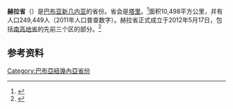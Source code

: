 {{noteTA
|G1 = TO
}}
{{Infobox settlement
| name                  = 赫拉省
| other_name            = Huli Tindi
| image_skyline         = 
| image_caption         = 
| image_flag            = Flag of Hela.svg
| image_map             = Hela in Papua New Guinea.svg
| map_caption           = 在巴布亚新几内亚的位置
| coordinates             = {{coord|6|17|S|142|50|E|region:PG|display=it}}
| subdivision_type        = 国家
| subdivision_name        ={{PNG}}
| parts_type              = [[巴布亚新几内亚县份和地方政府|县]]
| parts_style             = list
| p1 = [[科莫-馬加里馬縣|科莫-馬加里馬縣]]
| p2 = [[科羅巴-科皮亞戈縣|科羅巴-科皮亞戈縣]]
| p3 = [[塔里-波里縣|塔里-波里縣]]
| seat_type               = 首府
| seat                    = [[塔里|塔里]]
| area_total_km2          = 10498
| area_footnotes          = 
| population_total        = 249449
| population_as_of        = 2011
| population_footnotes    = 
| population_density_km2  = auto
| established_title       = 形成
| established_date        = 2012年
| leader_title            = 省长
| leader_name             = Philip Undialu
| elevation_m             = 
| postal_code             = 
| timezone1               = [[澳大利亞時區|AEST]]
| utc_offset1             = +10
| blank_name_sec1         = [[人类发展指数|HDI]] (2018)
| blank_info_sec1         = 0.450<ref name="GlobalDataLab">{{Cite web|url=https://hdi.globaldatalab.org/areadata/shdi/|title=Sub-national HDI - Area Database - Global Data Lab|website=hdi.globaldatalab.org|language=en|access-date=2020-04-18|archive-date=2018-09-23|archive-url=https://web.archive.org/web/20180923120638/https://hdi.globaldatalab.org/areadata/shdi/|dead-url=no}}</ref><br/>{{color|#900|low}} · {{tsl|en|List of provinces of Papua New Guinea by Human Development Index||22nd of 22}}
| website                 = 
}}
'''赫拉省'''（{{lang-en|Hela Province}}）是[[巴布亚新几内亚|巴布亚新几内亚]]的省份。省会是[[塔里|塔里]]。<ref>{{cite web|url=http://www.postcourier.com.pg/20120430/news17.htm|title=PM to light up Tari township|publisher=Post-Courier Online|date=2012-04-26|accessdate=2012-05-22|author=John Pangkatana|deadurl=yes|archiveurl=https://archive.is/20120912165655/http://www.postcourier.com.pg/20120430/news17.htm|archivedate=2012-09-12}}</ref>面积10,498平方公里，并有人口249,449人（2011年人口普查数字）。赫拉省正式成立于2012年5月17日，包括[[南高地省_(巴布亚新几内亚)|南高地省]]的先前三个区的部分。<ref>{{cite web|url=http://www.thenational.com.pg/?q=node/33043|title=Hela, Jiwaka declared|publisher=The National (Papua New Guinea)|date=2012-05-17|accessdate=2012-05-22|archive-date=2013-12-14|archive-url=https://web.archive.org/web/20131214053058/http://www.thenational.com.pg/?q=node%2F33043|dead-url=no}}</ref>

== 参考资料 ==
{{Reflist}}

{{巴布亞新幾內亞}}
{{Authority control}}

[[Category:巴布亞紐幾內亞省份|Category:巴布亞紐幾內亞省份]]
{{PapuaNewGuinea-geo-stub}}